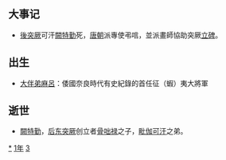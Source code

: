 {{yearTOC|731|唐'''[[开元|开元]]十九年'''；日本'''[[天平_(聖武天皇)|天平]]三年'''；渤海国'''[[仁安_(渤海)|仁安]]十二年'''}}

== 大事记 ==
*[[後突厥|後突厥]]可汗[[闕特勤|闕特勤]]死，[[唐朝|唐朝]]派專使弔唁，並派畫師協助突厥[[闕特勤碑|立碑]]。

== 出生 ==
*[[大伴弟麻呂|大伴弟麻呂]]：倭國奈良時代有史紀錄的首任征（蝦）夷大將軍

== 逝世 ==
{{Wikisource year mention}}
*[[闕特勤|闕特勤]]，[[后突厥|后东突厥]]创立者[[骨咄禄|骨咄禄]]之子，[[毗伽可汗|毗伽可汗]]之弟。

[[Category:731年|*]]
[[Category:730年代|1年]]
[[Category:8世纪各年|3]]